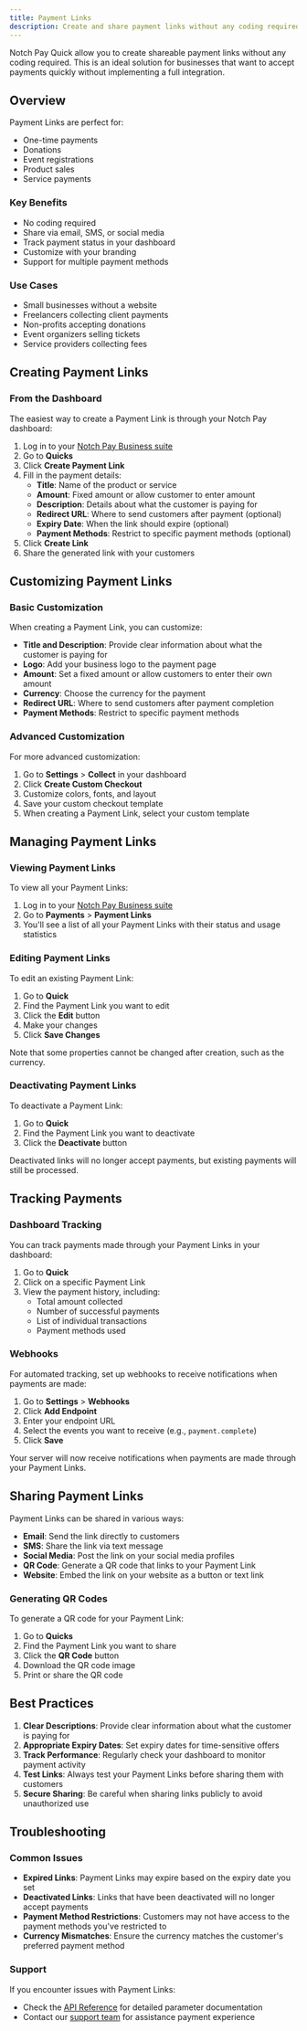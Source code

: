 ```yaml
---
title: Payment Links
description: Create and share payment links without any coding required
---
```


Notch Pay Quick allow you to create shareable payment links without any coding required. This is an ideal solution for businesses that want to accept payments quickly without implementing a full integration.

## Overview

Payment Links are perfect for:

- One-time payments
- Donations
- Event registrations
- Product sales
- Service payments

<div className="grid grid-cols-1 md:grid-cols-2 gap-4 mt-6">
  <div className="border rounded-lg p-6 hover:shadow-md transition-shadow">
    <h3 className="text-lg font-semibold mb-2">Key Benefits</h3>
    <ul className="list-disc pl-5">
      <li>No coding required</li>
      <li>Share via email, SMS, or social media</li>
      <li>Track payment status in your dashboard</li>
      <li>Customize with your branding</li>
      <li>Support for multiple payment methods</li>
    </ul>
  </div>
  <div className="border rounded-lg p-6 hover:shadow-md transition-shadow">
    <h3 className="text-lg font-semibold mb-2">Use Cases</h3>
    <ul className="list-disc pl-5">
      <li>Small businesses without a website</li>
      <li>Freelancers collecting client payments</li>
      <li>Non-profits accepting donations</li>
      <li>Event organizers selling tickets</li>
      <li>Service providers collecting fees</li>
    </ul>
  </div>
</div>

## Creating Payment Links

### From the Dashboard

The easiest way to create a Payment Link is through your Notch Pay dashboard:

1. Log in to your [Notch Pay Business suite](https://business.notchpay.co)
2. Go to **Quicks**
3. Click **Create Payment Link**
4. Fill in the payment details:
   - **Title**: Name of the product or service
   - **Amount**: Fixed amount or allow customer to enter amount
   - **Description**: Details about what the customer is paying for
   - **Redirect URL**: Where to send customers after payment (optional)
   - **Expiry Date**: When the link should expire (optional)
   - **Payment Methods**: Restrict to specific payment methods (optional)
5. Click **Create Link**
6. Share the generated link with your customers

[//]: # (### Using the API)

[//]: # ()
[//]: # (You can also create Payment Links programmatically using the API:)

[//]: # ()
[//]: # (```javascript)

[//]: # (fetch&#40;'https://api.notchpay.co/quick', {)

[//]: # (  method: 'POST',)

[//]: # (  headers: {)

[//]: # (    'Authorization': 'YOUR_API_KEY',)

[//]: # (    'Content-Type': 'application/json')

[//]: # (  },)

[//]: # (  body: JSON.stringify&#40;{)

[//]: # (    title: 'Premium Package',)

[//]: # (    amount: 10000,)

[//]: # (    currency: 'XAF',)

[//]: # (    description: 'Access to Premium Features',)

[//]: # (    redirect_url: 'https://your-website.com/thank-you',)

[//]: # (    expires_at: '2023-12-31T23:59:59Z', / Optional)

[//]: # (    payment_methods: ['cm.mtn', 'cm.orange', 'assoh'], / Optional)

[//]: # (    metadata: { / Optional)

[//]: # (      product_id: '12345',)

[//]: # (      customer_type: 'premium')

[//]: # (    })

[//]: # (  }&#41;)

[//]: # (}&#41;)

[//]: # (.then&#40;response => response.json&#40;&#41;&#41;)

[//]: # (.then&#40;data => {)

[//]: # (  / The payment link URL)

[//]: # (  const paymentLinkUrl = data.payment_link.url;)

[//]: # (  console.log&#40;paymentLinkUrl&#41;;)

[//]: # (}&#41;)

[//]: # (```)

## Customizing Payment Links

### Basic Customization

When creating a Payment Link, you can customize:

- **Title and Description**: Provide clear information about what the customer is paying for
- **Logo**: Add your business logo to the payment page
- **Amount**: Set a fixed amount or allow customers to enter their own amount
- **Currency**: Choose the currency for the payment
- **Redirect URL**: Where to send customers after payment completion
- **Payment Methods**: Restrict to specific payment methods

### Advanced Customization

For more advanced customization:

1. Go to **Settings** > **Collect** in your dashboard
2. Click **Create Custom Checkout**
3. Customize colors, fonts, and layout
4. Save your custom checkout template
5. When creating a Payment Link, select your custom template

## Managing Payment Links

### Viewing Payment Links

To view all your Payment Links:

1. Log in to your [Notch Pay Business suite](https://business.notchpay.co)
2. Go to **Payments** > **Payment Links**
3. You'll see a list of all your Payment Links with their status and usage statistics

### Editing Payment Links

To edit an existing Payment Link:

1. Go to **Quick**
2. Find the Payment Link you want to edit
3. Click the **Edit** button
4. Make your changes
5. Click **Save Changes**

Note that some properties cannot be changed after creation, such as the currency.

### Deactivating Payment Links

To deactivate a Payment Link:

1. Go to **Quick**
2. Find the Payment Link you want to deactivate
3. Click the **Deactivate** button

Deactivated links will no longer accept payments, but existing payments will still be processed.

## Tracking Payments

### Dashboard Tracking

You can track payments made through your Payment Links in your dashboard:

1. Go to **Quick**
2. Click on a specific Payment Link
3. View the payment history, including:
   - Total amount collected
   - Number of successful payments
   - List of individual transactions
   - Payment methods used

### Webhooks

For automated tracking, set up webhooks to receive notifications when payments are made:

1. Go to **Settings** > **Webhooks**
2. Click **Add Endpoint**
3. Enter your endpoint URL
4. Select the events you want to receive (e.g., `payment.complete`)
5. Click **Save**

Your server will now receive notifications when payments are made through your Payment Links.

## Sharing Payment Links

Payment Links can be shared in various ways:

- **Email**: Send the link directly to customers
- **SMS**: Share the link via text message
- **Social Media**: Post the link on your social media profiles
- **QR Code**: Generate a QR code that links to your Payment Link
- **Website**: Embed the link on your website as a button or text link

### Generating QR Codes

To generate a QR code for your Payment Link:

1. Go to **Quicks**
2. Find the Payment Link you want to share
3. Click the **QR Code** button
4. Download the QR code image
5. Print or share the QR code

## Best Practices

1. **Clear Descriptions**: Provide clear information about what the customer is paying for
2. **Appropriate Expiry Dates**: Set expiry dates for time-sensitive offers
3. **Track Performance**: Regularly check your dashboard to monitor payment activity
4. **Test Links**: Always test your Payment Links before sharing them with customers
5. **Secure Sharing**: Be careful when sharing links publicly to avoid unauthorized use

## Troubleshooting

### Common Issues

- **Expired Links**: Payment Links may expire based on the expiry date you set
- **Deactivated Links**: Links that have been deactivated will no longer accept payments
- **Payment Method Restrictions**: Customers may not have access to the payment methods you've restricted to
- **Currency Mismatches**: Ensure the currency matches the customer's preferred payment method

### Support

If you encounter issues with Payment Links:

- Check the [API Reference](/api-reference/payment-links) for detailed parameter documentation
- Contact our [support team](mailto:hello@notchpay.co) for assistance
 payment experience